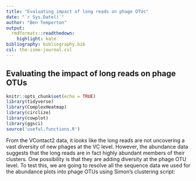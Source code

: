 ```yaml
---
title: "Evaluating impact of long reads on phage OTUs"
date: "`r Sys.Date()`"
author: "Ben Temperton"
output:
  rmdformats::readthedown:
    highlight: kate
bibliography: bibliography.bib
csl: the-isme-journal.csl
---
```


## Evaluating the impact of long reads on phage OTUs

```r
knitr::opts_chunk$set(echo = TRUE)
library(tidyverse)
library(ComplexHeatmap)
library(circlize)
library(cowplot)
library(ggsci)
source('useful.functions.R')
```

From the VContact2 data, it looks like the long reads are not uncovering a vast diversity of new phages at the VC level. However, the abundance data suggests that the long reads are in fact highly abundant members of their clusters. One possibility is that they are adding diversity at the phage OTU level. To test this, we are going to resolve all the sequence data we used for the abundance plots into phage OTUs using Simon's clustering script:

```

```